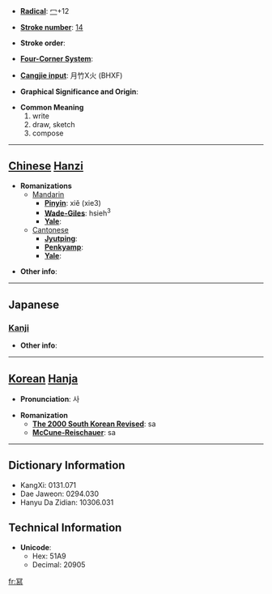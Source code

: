 * '''[[Wiktionary:Chinese radical index| Radical]]''': [[Wiktionary:Chinese radical index 冖|冖]]+12

* '''[[Wiktionary:Chinese total strokes index|Stroke number]]''': [[Wiktionary:Chinese total strokes index 14|14]]

* '''Stroke order''': 

* '''[[Wiktionary:Chinese four corner index|Four-Corner System]]''': 

* '''[[Wiktionary:Chinese Cangjie index|Cangjie input]]''': 月竹X火 (BHXF)

* '''Graphical Significance and Origin''': 

* '''Common Meaning'''
*#write
*# draw, sketch
*# compose


----

== [[Chinese]] [[Hanzi]] ==

* '''Romanizations'''
** [[Mandarin]]
*** '''[[Pinyin]]''': xiě (xie3)
*** '''[[Wade-Giles]]''': hsieh<sup>3</sup>
*** '''[[Yale]]''': 
**[[Cantonese]]
***'''[[Jyutping]]''':
***'''[[Penkyamp]]''': 
***'''[[Yale]]''': 

* '''Other info''': 

----

==Japanese==
===[[Kanji]]===
{{kanji|on readings=[[しゃ]] (sha)|kun readings=[[うつす]] (utsusu), [[かきうつす]] (kakiutsusu)}}

* '''Other info''':  

----

== [[Korean]] [[Hanja]] ==

* '''Pronunciation''': 사

* '''Romanization'''
** '''[[The 2000 South Korean Revised Romanization|The 2000 South Korean Revised]]''': sa
** '''[[McCune-Reischauer]]''': sa

----

== Dictionary Information ==

* KangXi: 0131.071
* Dae Jaweon: 0294.030
* Hanyu Da Zidian: 10306.031

== Technical Information ==

* '''Unicode''':
** Hex: 51A9
** Decimal: 20905

[[fr:冩]]